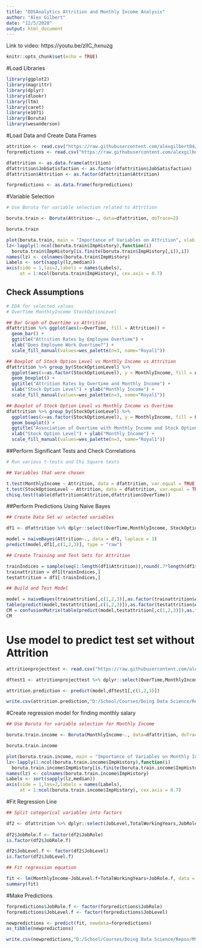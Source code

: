 ---
title: "DDSAnalytics Attrition and Monthly Income Analysis"
author: "Alex Gilbert"
date: "12/5/2020"
output: html_document
---

Link to video: https://youtu.be/zlIC_hxnuzg

```{r setup, include=FALSE}
knitr::opts_chunk$set(echo = TRUE)
```

#Load Libraries

```{r, message = FALSE, warning=FALSE}
library(ggplot2)
library(magrittr)
library(dplyr)
library(dlookr)
library(ltm)
library(caret)
library(e1071)
library(Boruta)
library(wesanderson)
```

#Load Data and Create Data Frames

```{r, message = TRUE}
attrition <- read.csv("https://raw.githubusercontent.com/alexgilbert84/DDSAnalytics-Data/main/CaseStudy2-data.csv")
forpredictions <- read.csv("https://raw.githubusercontent.com/alexgilbert84/DDSAnalytics-Data/main/CaseStudy2CompSet%20No%20Salary.csv")

dfattrition <- as.data.frame(attrition)
dfattrition$JobSatisfaction <- as.factor(dfattrition$JobSatisfaction)
dfattrition$Attrition <- as.factor(dfattrition$Attrition)

forpredictions <- as.data.frame(forpredictions)
```


#Variable Selection

```{r, message = FALSE, warning = FALSE}
# Use Boruta for variable selection related to Attrition

boruta.train <- Boruta(Attrition~., data=dfattrition, doTrace=2)
```

```{r, message = TRUE}
boruta.train

plot(boruta.train, main = "Importance of Variables on Attrition", xlab = "", xaxt = "n")
lz<-lapply(1:ncol(boruta.train$ImpHistory),function(i)
  boruta.train$ImpHistory[is.finite(boruta.train$ImpHistory[,i]),i])
names(lz) <- colnames(boruta.train$ImpHistory)
Labels <- sort(sapply(lz,median))
axis(side = 1,las=2,labels = names(Labels),
     at = 1:ncol(boruta.train$ImpHistory), cex.axis = 0.7)
```

## Check Assumptions
```{r}

# EDA for selected values
# OverTime MonthlyIncome StockOptionLevel

## Bar Graph of Overtime vs Attrition
dfattrition %>% ggplot(aes(x=OverTime, fill = Attrition)) + 
  geom_bar() +
  ggtitle("Attrition Rates by Employee Overtime") + 
  xlab("Does Employee Work Overtime?") + 
  scale_fill_manual(values=wes_palette(n=3, name="Royal1"))

## Boxplot of Stock Option Level vs Monthly Income vs Attrition
dfattrition %>% group_by(StockOptionLevel) %>% 
  ggplot(aes(x=as.factor(StockOptionLevel), y = MonthlyIncome, fill = Attrition)) + 
  geom_boxplot() +
  ggtitle("Attrition Rates by Overtime and Monthly Income") + 
  xlab("Stock Option Level") + ylab("Monthly Income") + 
  scale_fill_manual(values=wes_palette(n=3, name="Royal1"))

## Boxplot of Stock Option Level vs Monthly Income vs Overtime
dfattrition %>% group_by(StockOptionLevel) %>%
  ggplot(aes(x=as.factor(StockOptionLevel), y = MonthlyIncome, fill = OverTime)) + 
  geom_boxplot() +
  ggtitle("Association of Overtime with Monthly Income and Stock Options") + 
  xlab("Stock Option Level") + ylab("Monthly Income") +
  scale_fill_manual(values=wes_palette(n=3, name="Royal1"))
```

##Perform Significant Tests and Check Correlations

```{r}
# Run various t-tests and Chi Square tests

## Variables that were chosen

t.test(MonthlyIncome ~ Attrition, data = dfattrition, var.equal = TRUE)
t.test(StockOptionLevel ~ Attrition, data = dfattrition, var.equal = TRUE)
chisq.test(table(dfattrition$Attrition,dfattrition$OverTime))

```


##Perform Predictions Using Naive Bayes

```{r}
## Create Data Set w/ selected variables

df1 <- dfattrition %>% dplyr::select(OverTime,MonthlyIncome, StockOptionLevel, Attrition)

model = naiveBayes(Attrition~., data = df1, laplace = 3)
predict(model,df1[,c(1,2,3)], type = "raw")

## Create Training and Test Sets for Attrition

trainIndices = sample(seq(1:length(df1$Attrition)),round(.7*length(df1$Attrition)))
trainattrition = df1[trainIndices,]
testattrition = df1[-trainIndices,]

## Build and Test Model

model = naiveBayes(trainattrition[,c(1,2,3)],as.factor(trainattrition$Attrition),laplace = 600)
table(predict(model,testattrition[,c(1,2,3)]),as.factor(testattrition$Attrition))
CM = confusionMatrix(table(predict(model,testattrition[,c(1,2,3)]),as.factor(testattrition$Attrition)))
CM
```
# Use model to predict test set without Attrition

```{r}

attritionprojecttest <- read.csv("https://raw.githubusercontent.com/alexgilbert84/DDSAnalytics-Data/main/CaseStudy2CompSet%20No%20Attrition.csv")

dftest1 <- attritionprojecttest %>% dplyr::select(OverTime,MonthlyIncome, StockOptionLevel)

attrition.prediction <- predict(model,dftest1[,c(1,2,3)])

write.csv(attrition.prediction,"D:/School/Courses/Doing Data Science/Repos/MSDS_6306_Doing-Data-Science/Unit 14 and 15 Case Study 2/Case2PredictionsGilbert Attrition.csv")

```  


#Create regression model for finding monthly salary
```{r, warning=FALSE, message=FALSE}
## Use Boruta for variable selection for Monthly Income

boruta.train.income <- Boruta(MonthlyIncome~., data=dfattrition, doTrace=2)
```

```{r}
boruta.train.income

plot(boruta.train.income, main = "Importance of Variables on Monthly Income", xlab = "", xaxt = "n")
lz<-lapply(1:ncol(boruta.train.income$ImpHistory),function(i)
  boruta.train.income$ImpHistory[is.finite(boruta.train.income$ImpHistory[,i]),i])
names(lz) <- colnames(boruta.train.income$ImpHistory)
Labels <- sort(sapply(lz,median))
axis(side = 1,las=2,labels = names(Labels),
     at = 1:ncol(boruta.train.income$ImpHistory), cex.axis = 0.7)
```
#Fit Regression Line
```{r}
## Split categorical variables into factors

df2 <- dfattrition %>% dplyr::select(JobLevel,TotalWorkingYears,JobRole,MonthlyIncome)
  
df2$JobRole.f <- factor(df2$JobRole)
is.factor(df2$JobRole.f)

df2$JobLevel.f <- factor(df2$JobLevel)
is.factor(df2$JobLevel.f)

## Fit regression equation

fit <- lm(MonthlyIncome~JobLevel.f+TotalWorkingYears+JobRole.f, data = df2)
summary(fit)
```

#Make Predictions

```{r}
forpredictions$JobRole.f <- factor(forpredictions$JobRole)
forpredictions$JobLevel.f <- factor(forpredictions$JobLevel)

newpredictions <- predict(fit, newdata=forpredictions)
as_tibble(newpredictions)

write.csv(newpredictions,"D:/School/Courses/Doing Data Science/Repos/MSDS_6306_Doing-Data-Science/Unit 14 and 15 Case Study 2/Case2PredictionsGilbert Salary.csv")
```
